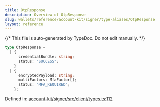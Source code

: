 ```yaml
---
title: OtpResponse
description: Overview of OtpResponse
slug: wallets/reference/account-kit/signer/type-aliases/OtpResponse
layout: reference
---
```


{/* This file is auto-generated by TypeDoc. Do not edit manually. */}

```ts
type OtpResponse =
  | {
      credentialBundle: string;
      status: "SUCCESS";
    }
  | {
      encryptedPayload: string;
      multiFactors: MfaFactor[];
      status: "MFA_REQUIRED";
    };
```

Defined in: [account-kit/signer/src/client/types.ts:112](https://github.com/alchemyplatform/aa-sdk/blob/dc58c113ff1eeb06d4b3f76c505cbbaad47db8fc/account-kit/signer/src/client/types.ts#L112)
